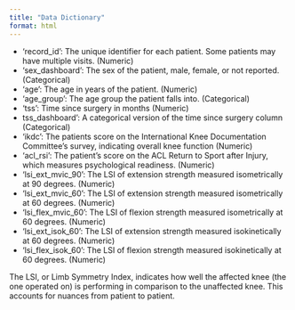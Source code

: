 ```yaml
---
title: "Data Dictionary"
format: html
---
```


* 'record_id': The unique identifier for each patient. Some patients may have multiple visits. (Numeric)
* 'sex_dashboard': The sex of the patient, male, female, or not reported. (Categorical)
* 'age': The age in years of the patient. (Numeric)
* 'age_group': The age group the patient falls into. (Categorical)
* 'tss': Time since surgery in months (Numeric)
* tss_dashboard': A categorical version of the time since surgery column (Categorical)
* 'ikdc': The patients score on the International Knee Documentation Committee's survey, indicating overall knee function (Numeric)
* 'acl_rsi': The patient's score on the ACL Return to Sport after Injury, which measures psychological readiness. (Numeric)
* 'lsi_ext_mvic_90': The LSI of extension strength measured isometrically at 90 degrees. (Numeric)
* 'lsi_ext_mvic_60': The LSI of extension strength measured isometrically at 60 degrees. (Numeric)
* 'lsi_flex_mvic_60': The LSI of flexion strength measured isometrically at 60 degrees. (Numeric)
* 'lsi_ext_isok_60': The LSI of extension strength measured isokinetically at 60 degrees. (Numeric)
* 'lsi_flex_isok_60': The LSI of flexion strength measured isokinetically at 60 degrees. (Numeric)

The LSI, or Limb Symmetry Index, indicates how well the affected knee (the one operated on) is performing in comparison to the unaffected knee. This accounts for nuances from patient to patient.